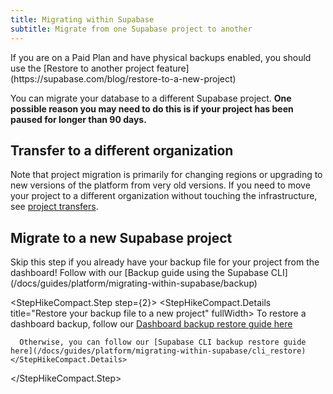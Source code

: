 ```yaml
---
title: Migrating within Supabase
subtitle: Migrate from one Supabase project to another
---
```


<Admonition type="tip">
  If you are on a Paid Plan and have physical backups enabled, you should use the [Restore to
  another project feature](https://supabase.com/blog/restore-to-a-new-project)
</Admonition>

You can migrate your database to a different Supabase project. **One possible reason you may need to do this is if your project has been paused for longer than 90 days.**

## Transfer to a different organization

Note that project migration is primarily for changing regions or upgrading to new versions of the platform from very old versions. If you need to move your project to a different organization without touching the infrastructure, see [project transfers](/docs/guides/platform/project-transfer).

## Migrate to a new Supabase project

<StepHikeCompact>
  <StepHikeCompact.Step step={1}>
    <StepHikeCompact.Details title="Get your project backup file" fullWidth>
    <Admonition type="caution">
      Skip this step if you already have your backup file for your project from the dashboard!
    </Admonition>
      Follow with our [Backup guide using the Supabase CLI](/docs/guides/platform/migrating-within-supabase/backup)
    </StepHikeCompact.Details>
  </StepHikeCompact.Step>

  <StepHikeCompact.Step step={2}>
    <StepHikeCompact.Details title="Restore your backup file to a new project" fullWidth>
      To restore a dashboard backup, follow our [Dashboard backup restore guide here](/docs/guides/platform/migrating-within-supabase/dashboard_restore)

      Otherwise, you can follow our [Supabase CLI backup restore guide here](/docs/guides/platform/migrating-within-supabase/cli_restore)
    </StepHikeCompact.Details>

  </StepHikeCompact.Step>
</StepHikeCompact>
